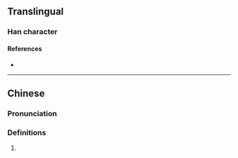 {{character info/new}}
==Translingual==

===Han character===
{{Han char|rn=86|rad=火|as=04|sn=8|four=97815|canj=FNG|ids=⿰火丑}}

====References====
* {{Han ref|kx=0666.310|dkj=18895|dj=1076.080|hdz=32194.040|uh=7084|ud=28804|bh=CD55|bd=52565}}

----

==Chinese==
{{zh-forms}}

===Pronunciation===
{{zh-pron
|m=niǔ
|c=nau5
|mc=
|oc=
|ma=
|cat=
}}

===Definitions===
{{zh-hanzi}}

# {{rfdef|lang=zh}}